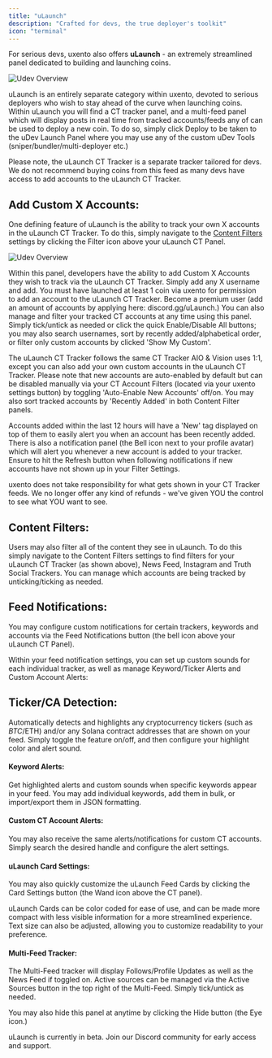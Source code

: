 ```yaml
---
title: "uLaunch"
description: "Crafted for devs, the true deployer's toolkit"
icon: "terminal"
---
```


For serious devs, uxento also offers **uLaunch** - an extremely streamlined panel dedicated to building and launching coins.   

<Frame caption="uLaunch Panel">
  <img 
    src="/images/ulaunch1.png" 
    alt="Udev Overview"
    style={{
      width: '400%',
      borderRadius: '12px',
      display: 'block',
      margin: '0 auto'
    }}
  />
</Frame>

uLaunch is an entirely separate category within uxento, devoted to serious deployers who wish to stay ahead of the curve when launching coins. Within uLaunch you will find a CT tracker panel, and a multi-feed panel which will display posts in real time from tracked accounts/feeds any of can be used to deploy a new coin. To do so, simply click Deploy to be taken to the uDev Launch Panel where you may use any of the custom uDev Tools (sniper/bundler/multi-deployer etc.)

<Warning>Please note, the uLaunch CT Tracker is a separate tracker tailored for devs. We do not recommend buying coins from this feed as many devs have access to add accounts to the uLaunch CT Tracker.</Warning>

## Add Custom X Accounts:
One defining feature of uLaunch is the ability to track your own X accounts in the uLaunch CT Tracker. To do this, simply navigate to the [Content Filters](#content-filters) settings by clicking the Filter icon above your uLaunch CT Panel. 

<Frame caption="Content Filters Button">
  <img 
    src="/images/ulaunch2.png" 
    alt="Udev Overview"
    style={{
      width: '400%',
      borderRadius: '12px',
      display: 'block',
      margin: '0 auto'
    }}
  />
</Frame>

Within this panel, developers have the ability to add Custom X Accounts they wish to track via the uLaunch CT Tracker. Simply add any X username and add. You must have launched at least 1 coin via uxento for permission to add an account to the uLaunch CT Tracker. Become a premium user (add an amount of accounts by applying here: discord.gg/uLaunch.)
You can also manage and filter your tracked CT accounts at any time using this panel. Simply tick/untick as needed or click the quick Enable/Disable All buttons; you may also search usernames, sort by recently added/alphabetical order, or filter only custom accounts by clicked 'Show My Custom'. 

The uLaunch CT Tracker follows the same CT Tracker AIO & Vision uses 1:1, except you can also add your own custom accounts in the uLaunch CT Tracker. Please note that new accounts are auto-enabled by default but can be disabled manually via your CT Account Filters (located via your uxento settings button) by toggling 'Auto-Enable New Accounts' off/on. You may also sort tracked accounts by 'Recently Added' in both Content Filter panels. 


Accounts added within the last 12 hours will have a 'New' tag displayed on top of them to easily alert you when an account has been recently added. There is also a notification panel (the Bell icon next to your profile avatar) which will alert you whenever a new account is added to your tracker. Ensure to hit the Refresh button when following notifications if new accounts have not shown up in your Filter Settings. 


<Warning>uxento does not take responsibility for what gets shown in your CT Tracker feeds. We no longer offer any kind of refunds - we've given YOU the control to see what YOU want to see.</Warning>

## Content Filters:
Users may also filter all of the content they see in uLaunch. To do this simply navigate to the Content Filters settings to find filters for your uLaunch CT Tracker (as shown above), News Feed, Instagram and Truth Social Trackers. You can manage which accounts are being tracked by unticking/ticking as needed. 


## Feed Notifications:
You may configure custom notifications for certain trackers, keywords and accounts via the Feed Notifications button (the bell icon above your uLaunch CT Panel).


Within your feed notification settings, you can set up custom sounds for each individual tracker, as well as manage Keyword/Ticker Alerts and Custom Account Alerts:

## Ticker/CA Detection: 
Automatically detects and highlights any cryptocurrency tickers (such as $BTC/$ETH) and/or any Solana contract addresses that are shown on your feed. Simply toggle the feature on/off, and then configure your highlight color and alert sound. 


#### Keyword Alerts:
Get highlighted alerts and custom sounds when specific keywords appear in your feed. You may add individual keywords, add them in bulk, or import/export them in JSON formatting. 


#### Custom CT Account Alerts:
You may also receive the same alerts/notifications for custom CT accounts. Simply search the desired handle and configure the alert settings. 

#### uLaunch Card Settings: 
You may also quickly customize the uLaunch Feed Cards by clicking the Card Settings button (the Wand icon above the CT panel). 

uLaunch Cards can be color coded for ease of use, and can be made more compact with less visible information for a more streamlined experience. Text size can also be adjusted, allowing you to customize readability to your preference.


#### Multi-Feed Tracker:
The Multi-Feed tracker will display Follows/Profile Updates as well as the News Feed if toggled on. Active sources can be managed via the Active Sources button in the top right of the Multi-Feed. Simply tick/untick as needed. 

You may also hide this panel at anytime by clicking the Hide button (the Eye icon.) 

<Info>
uLaunch is currently in beta. Join our Discord community for early access and support.
</Info>